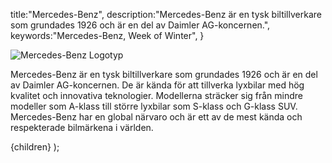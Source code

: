   title:"Mercedes-Benz",
  description:"Mercedes-Benz är en tysk biltillverkare som grundades 1926 och är en del av Daimler AG-koncernen.",
  keywords:"Mercedes-Benz, Week of Winter",
}

![Mercedes-Benz Logotyp](/sponsors/mb.png)

Mercedes-Benz är en tysk biltillverkare som grundades 1926 och är en del av Daimler AG-koncernen. De är kända för att tillverka lyxbilar med hög kvalitet och innovativa teknologier. Modellerna sträcker sig från mindre modeller som A-klass till större lyxbilar som S-klass och G-klass SUV. Mercedes-Benz har en global närvaro och är ett av de mest kända och respekterade bilmärkena i världen.

  <Layout meta={meta}>{children}</Layout>
);